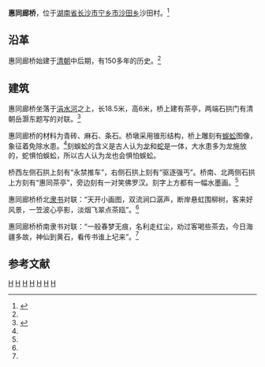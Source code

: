 {{Infobox bridge
| name                = 惠同廊桥
| official_name       = 
| other_name          = 
| named_for           = 
<!-- image --> 
| image               = Huitong Langqiao, picture2.jpg
| caption             = 惠同廊桥
<!-- location -->
| coordinates         = {{coord|28|04|00.9|N|112|01|48.52|E|display=it}} 
| os_grid_reference   = 
| locale              = 
<!-- stats -->
| carries             = 
| crosses             = 涓水河
| owner               = 
| maint               = 
| heritage            = 
| id                  = 
| id_type             =  
| website             =  
| preceded            = 
| followed            = 
| design              = 
| length              = {{convert|18|m|abbr=on}}
| width               = {{convert|4|m|abbr=on}}
| height              = {{convert|8.9|m|abbr=on}}
| depth               = 
| traversable         = 
| towpath             = 
| mainspan            = 
| number_spans        = 
| piers_in_water      = 
| load                = 
| clearance_above     = 
| clearance_below     = 
| lanes               = 
| life                = 
| num_track           = 
| track_gauge         = 
| structure_gauge     = 
| electrification     = 
| architect           = 
| designer            = 
| contracted_designer = 
| winner              = 
| engineering         = 
| builder             = 
| fabricator          = 
| begin               = 
| complete            = 1853年
| cost                = 
| open                = 
| inaugurated         = 
| rebuilt             = 1883年
| collapsed           = 
| closed              = 
| replaces            = 
| replaced_by         = 
| traffic             = 
| toll                =
| extra               = 
}}
{{文物保护单位
| 级别 = 省级
| 省区市 = 湖南省
| 名称 = 惠同廊桥
| 图片 = 
| 编号 = 
| 分类 = 古建筑、历史纪念建筑物
| 时代 = [[清朝|清]]
| 所在 = [[长沙市|长沙市]][[宁乡市|宁乡市]][[沙田乡|沙田乡]]
| 登录 = 1983年10月10日 
}}
'''惠同廊桥'''，位于[[湖南省|湖南省]][[长沙市|长沙市]][[宁乡市|宁乡市]][[沙田乡|沙田乡]]沙田村。<ref name="book">{{cite book |author1=黄海潮|author2=江宏照|title=《宁乡史地》|year=2002|publisher=南方出版社|location=海南省|isbn=7-80660-538-X}}</ref>

== 沿革 ==
惠同廊桥始建于[[清朝|清朝]]中后期，有150多年的历史。<ref name="book" />

== 建筑 ==
惠同廊桥坐落于[[涓水河|涓水河]]之上，长18.5米，高6米，桥上建有茶亭，两端石拱门有清朝岳灏东题写的对联。<ref name="web1">{{cite web|url=http://stx.nxcity.gov.cn/my_news.asp?id=1679|title=《惠同廊桥风采》|accessdate=2009年12月24日|work=宁乡县沙田乡人民政府网|language=zh}}{{dead link|date=2018年3月 |bot=InternetArchiveBot |fix-attempted=yes }}</ref>

惠同廊桥的材料为青砖、麻石、条石。桥墩采用锥形结构，桥上雕刻有[[蜈蚣|蜈蚣]]图像，象征着免除水患。<ref name="web1 " />刻蜈蚣的含义是古人认为[[龙|龙]]和[[蛇|蛇]]是一体，大水患多为龙施放的，蛇惧怕蜈蚣，所以古人认为龙也会惧怕蜈蚣。

桥西左侧石拱上刻有“永禁推车”，右侧石拱上刻有“驱逐强丐”。桥南、北两侧石拱上方刻有“惠同茶亭”，旁边刻有一对笑佛罗汉。刻字上方都有一幅水墨画。<ref name="web1 " />

惠同廊桥桥北[[隶书|隶书]]对联：“天开小画图，双流涧口潺声，断岸悬虹围柳树，客来好风景，一笠波心亭影，淡烟飞翠点茶瓯”。<ref name="web1 " />

惠同廊桥桥南隶书对联：“一般春梦无痕，名利走红尘，劝过客喝些茶去，今日海疆多故，神仙到黄石，看传书谁上圮来”。<ref name="web1 " />

{{Gallery
| perrow = 2  
|align=center
|File:Huitong Langqiao, picture3.jpg
 |惠同廊桥
|File:Huitong Langqiao, picture4.jpg
 |惠同廊桥
|File:Huitong Langqiao, picture6.jpg
 |惠同廊桥石碑
|File:Huitong Langqiao, picture8.jpg
 |惠同廊桥石碑
}}

==参考文献==
<div class="references-small">
<references></references>
</div>
{{宁乡县历史文化}}
{{长沙市境内的湖南省文物保护单位}}
{{DEFAULTSORT:Hui惠同廊桥}}
[[Category:长沙旅游景点|H]]
[[Category:湖南历史文化遗迹|H]]
[[Category:中国廊桥|H]]
[[Category:长沙桥梁|H]]
[[Category:长沙文物保护单位|H]]
[[Category:清朝桥梁|H]]
[[Category:宁乡县|H]]